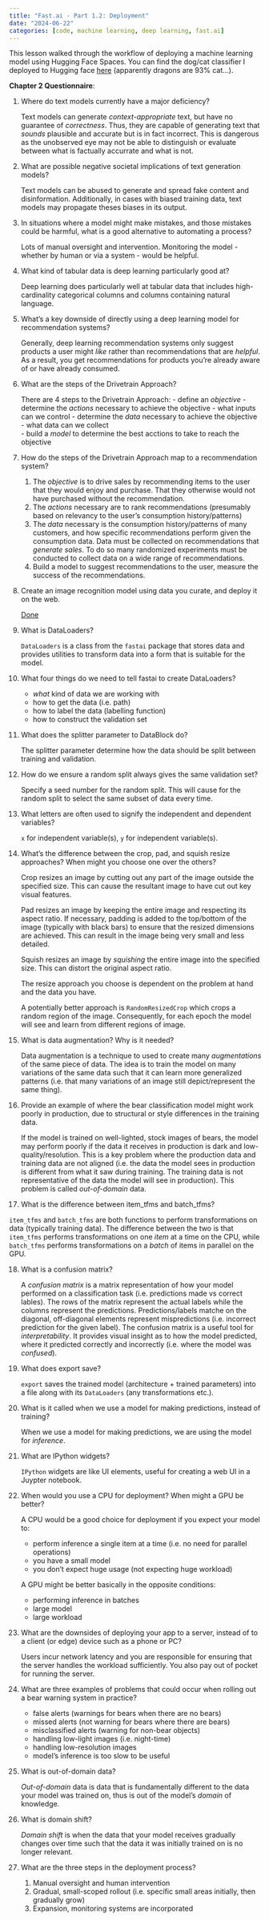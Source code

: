 ```yaml
---
title: "Fast.ai - Part 1.2: Deployment"
date: "2024-06-22"
categories: [code, machine learning, deep learning, fast.ai]
---
```


This lesson walked through the workflow of deploying a machine learning model
using Hugging Face Spaces. You can find the dog/cat classifier I deployed to 
Hugging face [here](https://huggingface.co/spaces/THardy98/fastai_pet_classifier) 
(apparently dragons are 93% cat...).

**Chapter 2 Questionnaire**:

1. Where do text models currently have a major deficiency?

    Text models can generate *context-appropriate* text, but have no guarantee 
of *correctness*. Thus, they are capable of generating text that *sounds* 
plausible and accurate but is in fact incorrect. This is dangerous as the
unobserved eye may not be able to distinguish or evaluate between what is
factually accurrate and what is not. 

2. What are possible negative societal implications of text generation models?

    Text models can be abused to generate and spread fake content and 
disinformation. Additionally, in cases with biased training data, text models
may propagate theses biases in its output.

3. In situations where a model might make mistakes, and those mistakes could be
harmful, what is a good alternative to automating a process?

    Lots of manual oversight and intervention. Monitoring the model - whether by
human or via a system - would be helpful.

4. What kind of tabular data is deep learning particularly good at?

    Deep learning does particularly well at tabular data that includes
high-cardinality categorical columns and columns containing natural language.

5. What’s a key downside of directly using a deep learning model for 
recommendation systems?

    Generally, deep learning recommendation systems only suggest products a user 
might *like* rather than recommendations that are *helpful*. As a result, you 
get recommendations for products you're already aware of or have already consumed.

6. What are the steps of the Drivetrain Approach?

    There are 4 steps to the Drivetrain Approach:
        - define an *objective*
        - determine the *actions* necessary to achieve the objective
            - what inputs can we control
        - determine the *data* necessary to achieve the objective
            - what data can we collect        
        - build a *model* to determine the best acctions to take to reach the
          objective

7. How do the steps of the Drivetrain Approach map to a recommendation system?

    1. The *objective* is to drive sales by recommending items to the user that
they would enjoy and purchase. That they otherwise would not have purchased 
without the recommendation.
    2. The *actions* necessary are to rank recommendations (presumably based on 
relevancy to the user's consumption history/patterns)
    3. The *data* necessary is the consumption history/patterns of many
customers, and how specific recommendations perform given the consumption data.
Data must be collected on recommendations that *generate sales*. To do so many
randomized experiments must be conducted to collect data on a wide range of
recommendations.
    4. Build a model to suggest recommendations to the user, measure the success
of the recommendations.

8. Create an image recognition model using data you curate, and deploy it on the
web.

   [Done](https://huggingface.co/spaces/THardy98/fastai_pet_classifier) 

9. What is DataLoaders?

    `DataLoaders` is a class from the `fastai` package that stores data and 
provides utilities to transform data into a form that is suitable for the model.

10. What four things do we need to tell fastai to create DataLoaders?

    - *what* kind of data we are working with
    - how to get the data (i.e. path)
    - how to label the data (labelling function)
    - how to construct the validation set

11. What does the splitter parameter to DataBlock do?

    The splitter parameter determine how the data should be split between
training and validation.

12. How do we ensure a random split always gives the same validation set?

    Specify a seed number for the random split. This will cause for the random
split to select the same subset of data every time.

13. What letters are often used to signify the independent and dependent variables?

    `x` for independent variable(s), `y` for independent variable(s).

14. What’s the difference between the crop, pad, and squish resize approaches? 
When might you choose one over the others?

    Crop resizes an image by cutting out any part of the image outside the
specified size. This can cause the resultant image to have cut out key visual
features.

    Pad resizes an image by keeping the entire image and respecting its aspect
ratio. If necessary, padding is added to the top/bottom of the image (typically 
with black bars) to ensure that the resized dimensions are achieved. This can
result in the image being very small and less detailed.

    Squish resizes an image by *squishing* the entire image into the specified
size. This can distort the original aspect ratio.

    The resize approach you choose is dependent on the problem at hand and the
data you have.

    A potentially better approach is `RandomResizedCrop` which crops a random
region of the image. Consequently, for each epoch the model will see and learn 
from different regions of image.

15. What is data augmentation? Why is it needed?

    Data augmentation is a technique to used to create many *augmentations* of
the same piece of data. The idea is to train the model on many variations of the
same data such that it can learn more generalized patterns (i.e. that many
variations of an image still depict/represent the same thing).

16. Provide an example of where the bear classification model might work poorly 
in production, due to structural or style differences in the training data.

    If the model is trained on well-lighted, stock images of bears, the model
may perform poorly if the data it receives in production is dark and
low-quality/resolution. This is a key problem where the production data and
training data are not aligned (i.e. the data the model sees in production is
different from what it saw during training. The training data is not
representative of the data the model will see in production). This problem is 
called *out-of-domain* data.

17. What is the difference between item_tfms and batch_tfms?

   `item_tfms` and `batch_tfms` are both functions to perform transformations on
data (typically training data). The difference between the two is that
`item_tfms` performs transformations on one *item* at a time on the CPU, while 
`batch_tfms` performs transformations on a *batch* of items in parallel on the
GPU. 

18. What is a confusion matrix?

    A *confusion matrix* is a matrix representation of how your model performed
on a classification task (i.e. predictions made vs correct lables). The rows of
the matrix represent the actual labels while the columns represent the
predictions. Predictions/labels matche on the diagonal, off-diagonal elements
represent mispredictions (i.e. incorrect prediction for the given label). The 
confusion matrix is a useful tool for *interpretability*. It provides visual
insight as to how the model predicted, where it predicted correctly and
incorrectly (i.e. where the model was *confused*).

19. What does export save?

    `export` saves the trained model (architecture + trained parameters) into a 
file along with its `DataLoaders` (any transformations etc.).

20. What is it called when we use a model for making predictions, instead of
training?

    When we use a model for making predictions, we are using the model for
*inference*.    

21. What are IPython widgets?

    `IPython` widgets are like UI elements, useful for creating a web UI in a
Juypter notebook.

22. When would you use a CPU for deployment? When might a GPU be better?

    A CPU would be a good choice for deployment if you expect your model to:
    - perform inference a single item at a time (i.e. no need for parallel
      operations)
    - you have a small model
    - you don't expect huge usage (not expecting huge workload)
    
    A GPU might be better basically in the opposite conditions:
    - performing inference in batches
    - large model
    - large workload

23. What are the downsides of deploying your app to a server, instead of to a 
client (or edge) device such as a phone or PC?

    Users incur network latency and you are responsible for ensuring that the
server handles the workload sufficiently. You also pay out of pocket for running
the server.

24. What are three examples of problems that could occur when rolling out a bear
warning system in practice?

    - false alerts (warnings for bears when there are no bears)
    - missed alerts (not warning for bears where there are bears)
    - misclassified alerts (warning for non-bear objects)
    - handling low-light images (i.e. night-time)
    - handling low-resolution images
    - model's inference is too slow to be useful

25. What is out-of-domain data?

    *Out-of-domain* data is data that is fundamentally different to the data 
your model was trained on, thus is out of the model's *domain* of knowledge.

26. What is domain shift?

    *Domain shift* is when the data that your model receives gradually changes
over time such that the data it was initially trained on is no longer relevant.

27. What are the three steps in the deployment process?

    1. Manual oversight and human intervention
    2. Gradual, small-scoped rollout (i.e. specific small areas initially, then
gradually grow)
    3. Expansion, monitoring systems are incorporated
